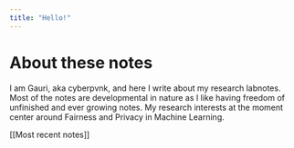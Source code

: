 ```yaml
---
title: "Hello!"
---
```


# About these notes

I am Gauri, aka cyberpvnk, and here I write about my research labnotes. Most of the notes are developmental in nature as I like having freedom of unfinished and ever growing notes. My research interests at the moment center around Fairness and Privacy in Machine Learning. 

 [[Most recent notes]]
